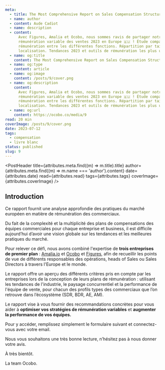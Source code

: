 ```yaml
---
meta:
  - title: The Most Comprehensive Report on Sales Compensation Structures in Europe
  - name: author
  - content: Aude Cadiot
  - name: description
  - content:
      Avec Figures, Amalia et Ocobo, nous sommes ravis de partager notre livre blanc sur la
      rémunération variable des ventes 2023 en Europe 🇪🇺 ! Étude comparative des structures de
      rémunération entre les différentes fonctions. Répartition par taille d'entreprise et
      localisation. Tendances 2023 et outils de rémunération les plus utilisés.
  - name: og:title
    content: The Most Comprehensive Report on Sales Compensation Structures in Europe
  - name: og:type
    content: article
  - name: og:image
    content: /posts/9/cover.png
  - name: og:description
    content:
      Avec Figures, Amalia et Ocobo, nous sommes ravis de partager notre livre blanc sur la
      rémunération variable des ventes 2023 en Europe 🇪🇺 ! Étude comparative des structures de
      rémunération entre les différentes fonctions. Répartition par taille d'entreprise et
      localisation. Tendances 2023 et outils de rémunération les plus utilisés.
  - name: og:url
    content: https://ocobo.co/media/9
read: 20 min
coverImage: /posts/9/cover.png
date: 2023-07-12
tags:
  - compensation
  - livre blanc
status: published
slug: 9
---
```



<PostHeader
  title={attributes.meta.find((m) => m.title).title}
  author={attributes.meta.find((m) => m.name === 'author').content}
  date={attributes.date}
  read={attributes.read}
  tags={attributes.tags}
  coverImage={attributes.coverImage}
/>

## Introduction

Ce rapport fournit une analyse approfondie des pratiques du marché européen en matière de
rémunération des commerciaux.

Du fait de la complexité et la multiplicité des plans de compensations des équipes commerciales pour
chaque entreprise et business, il est difficile aujourd’hui d’avoir une vision globale sur les
tendances et les meilleures pratiques du marché.

Pour relever ce défi, nous avons combiné l'expertise de **trois entreprises de premier plan** :
[Amalia.io](http://amalia.io/) et [Ocobo](http://ocobo.co) et [Figures](https://figures.hr/), afin
de recueillir les points de vue de différents responsables des opérations, heads of Sales ou Sales
Directors à travers l'Europe et le monde.

Le rapport offre un aperçu des différents critères pris en compte par les entreprises lors de la
conception de leurs plans de rémunération : utilisant les tendances de l'industrie, le paysage
concurrentiel et la performance de l'équipe de vente, pour chacun des profils types des commerciaux
que l’on retrouve dans l’écosystème (SDR, BDR, AE, AM).

Le rapport vise à vous fournir des recommandations concrètes pour vous aider à **optimiser vos
stratégies de rémunération variables** et **augmenter la performance de vos équipes.**

Pour y accéder, remplissez simplement le formulaire suivant et connectez-vous avec votre email.

Nous vous souhaitons une très bonne lecture, n’hésitez pas à nous donner votre avis.

À très bientôt.

La team Ocobo.

<HubspotForm formId="e9993c4d-fc28-4bc7-94a8-31c68658ab27" />
